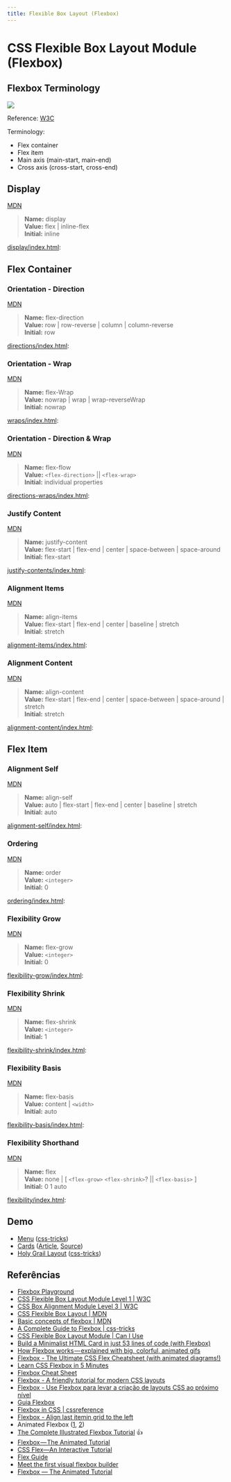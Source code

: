 ```yaml
---
title: Flexible Box Layout (Flexbox)
---
```



# CSS Flexible Box Layout Module (Flexbox)

## Flexbox Terminology

![](https://www.w3.org/TR/css-flexbox-1/images/flex-direction-terms.svg)

Reference: [W3C](https://www.w3.org/TR/css-flexbox-1/)

Terminology:

- Flex container
- Flex item
- Main axis (main-start, main-end)
- Cross axis (cross-start, cross-end)

## Display

[MDN](https://developer.mozilla.org/en-US/docs/Web/CSS/display)

> <b>Name:</b> display
> <br />
> <b>Value:</b> flex \| inline-flex
> <br />
> <b>Initial:</b> inline
> <br />

[display/index.html](/lm/codes/css/flexbox-layout/display/index.html):

<HtmlPreview src="/codes/css/flexbox-layout/display/index.html" />

## Flex Container

### Orientation - Direction

[MDN](https://developer.mozilla.org/en-US/docs/Web/CSS/flex-direction)

> <b>Name:</b> flex-direction
> <br />
> <b>Value:</b> row \| row-reverse \| column \| column-reverse
> <br />
> <b>Initial:</b> row
> <br />

[directions/index.html](/lm/codes/css/flexbox-layout/directions/index.html):

<HtmlPreview src="/codes/css/flexbox-layout/directions/index.html" />

### Orientation - Wrap

[MDN](https://developer.mozilla.org/en-US/docs/Web/CSS/flex-wrap)

> <b>Name:</b> flex-Wrap
> <br />
> <b>Value:</b> nowrap | wrap | wrap-reverseWrap
> <br />
> <b>Initial:</b> nowrap
> <br />

[wraps/index.html](/lm/codes/css/flexbox-layout/wraps/index.html):

<HtmlPreview src="/codes/css/flexbox-layout/wraps/index.html" />

### Orientation - Direction & Wrap

[MDN](https://developer.mozilla.org/en-US/docs/Web/CSS/flex-flow)

> <b>Name:</b> flex-flow<br />
<b>Value:</b> `<flex-direction>` || `<flex-wrap>`<br />
<b>Initial:</b> individual properties<br />

[directions-wraps/index.html](/lm/codes/css/flexbox-layout/directions-wraps/index.html):

<HtmlPreview src="/codes/css/flexbox-layout/directions-wraps/index.html" />

### Justify Content

[MDN](https://developer.mozilla.org/en-US/docs/Web/CSS/justify-content)

> <b>Name:</b> justify-content
> <br />
> <b>Value:</b> flex-start | flex-end | center | space-between | space-around
> <br />
> <b>Initial:</b> flex-start
> <br />

[justify-contents/index.html](/lm/codes/css/flexbox-layout/justify-contents/index.html):

<HtmlPreview src="/codes/css/flexbox-layout/justify-contents/index.html" />

### Alignment Items

[MDN](https://developer.mozilla.org/en-US/docs/Web/CSS/align-items)

> <b>Name:</b> align-items
> <br />
> <b>Value:</b> flex-start | flex-end | center | baseline | stretch
> <br />
> <b>Initial:</b> stretch
> <br />

[alignment-items/index.html](/lm/codes/css/flexbox-layout/alignment-items/index.html):

<HtmlPreview src="/codes/css/flexbox-layout/alignment-items/index.html" />

### Alignment Content

[MDN](https://developer.mozilla.org/en-US/docs/Web/CSS/align-content)

> <b>Name:</b> align-content
> <br />
> <b>Value:</b> flex-start | flex-end | center | space-between | space-around |
> stretch
> <br />
> <b>Initial:</b> stretch
> <br />

[alignment-content/index.html](/lm/codes/css/flexbox-layout/alignment-content/index.html):

<HtmlPreview src="/codes/css/flexbox-layout/alignment-content/index.html" />

## Flex Item

### Alignment Self

[MDN](https://developer.mozilla.org/en-US/docs/Web/CSS/align-self)

> <b>Name:</b> align-self
> <br />
> <b>Value:</b> auto | flex-start | flex-end | center | baseline | stretch
> <br />
> <b>Initial:</b> auto
> <br />

[alignment-self/index.html](/lm/codes/css/flexbox-layout/alignment-self/index.html):

<HtmlPreview src="/codes/css/flexbox-layout/alignment-self/index.html" />

### Ordering

[MDN](https://developer.mozilla.org/en-US/docs/Web/CSS/order)

> <b>Name:</b> order<br />
<b>Value:</b> `<integer>`<br />
<b>Initial:</b> 0<br />

[ordering/index.html](/lm/codes/css/flexbox-layout/ordering/index.html):

<HtmlPreview src="/codes/css/flexbox-layout/ordering/index.html" />

### Flexibility Grow

[MDN](https://developer.mozilla.org/en-US/docs/Web/CSS/flex-grow)

> <b>Name:</b> flex-grow<br />
<b>Value:</b> `<integer>`<br />
<b>Initial:</b> 0<br />

[flexibility-grow/index.html](/lm/codes/css/flexbox-layout/flexibility-grow/index.html):

<HtmlPreview src="/codes/css/flexbox-layout/flexibility-grow/index.html" />

### Flexibility Shrink

[MDN](https://developer.mozilla.org/en-US/docs/Web/CSS/flex-shrink)

> <b>Name:</b> flex-shrink<br />
<b>Value:</b> `<integer>`<br />
<b>Initial:</b> 1<br />

[flexibility-shrink/index.html](/lm/codes/css/flexbox-layout/flexibility-shrink/index.html):

<HtmlPreview src="/codes/css/flexbox-layout/flexibility-shrink/index.html" />

### Flexibility Basis

[MDN](https://developer.mozilla.org/en-US/docs/Web/CSS/flex-basis)

> <b>Name:</b> flex-basis<br />
<b>Value:</b> content | `<width>`<br />
<b>Initial:</b> auto<br />

[flexibility-basis/index.html](/lm/codes/css/flexbox-layout/flexibility-basis/index.html):

<HtmlPreview src="/codes/css/flexbox-layout/flexibility-basis/index.html" />

### Flexibility Shorthand

[MDN](https://developer.mozilla.org/en-US/docs/Web/CSS/flex)

> <b>Name:</b> flex<br />
<b>Value:</b> none | [ `<flex-grow>` `<flex-shrink>`? || `<flex-basis>` ]<br />
<b>Initial:</b> 0 1 auto<br />

[flexibility/index.html](/lm/codes/css/flexbox-layout/flexibility/index.html):

<HtmlPreview src="/codes/css/flexbox-layout/flexibility/index.html" />

## Demo

- [Menu](demo/menu/) ([css-tricks](https://css-tricks.com/snippets/css/a-guide-to-flexbox/#flexbox-examples))
- [Cards](demo/cards/) ([Article](https://codeburst.io/build-a-minimalist-html-card-in-just-53-lines-of-code-with-flexbox-b40801927eb5), [Source](https://github.com/bmorelli25/flexbox-card-tutorial))
- [Holy Grail Layout](demo/holy-grail-layout/) ([css-tricks](https://css-tricks.com/snippets/css/a-guide-to-flexbox/#flexbox-examples))

## Referências

- [Flexbox Playground](/lm/codes/css/flexbox-layout/flex-playground/index.html)
- [CSS Flexible Box Layout Module Level 1 \| W3C](https://www.w3.org/TR/css-flexbox-1/)
- [CSS Box Alignment Module Level 3 \| W3C](https://www.w3.org/TR/css-align-3/)
- [CSS Flexible Box Layout \| MDN](https://developer.mozilla.org/en-US/docs/Web/CSS/CSS_Flexible_Box_Layout)
- [Basic concepts of flexbox \| MDN](https://developer.mozilla.org/en-US/docs/Web/CSS/CSS_Flexible_Box_Layout/Basic_Concepts_of_Flexbox)
- [A Complete Guide to Flexbox \| css-tricks](https://css-tricks.com/snippets/css/a-guide-to-flexbox/)
- [CSS Flexible Box Layout Module \| Can I Use](https://caniuse.com/#feat=flexbox)
- [Build a Minimalist HTML Card in just 53 lines of code (with Flexbox)](https://codeburst.io/build-a-minimalist-html-card-in-just-53-lines-of-code-with-flexbox-b40801927eb5)
- [How Flexbox works — explained with big, colorful, animated gifs](https://medium.freecodecamp.org/an-animated-guide-to-flexbox-d280cf6afc35)
- [Flexbox - The Ultimate CSS Flex Cheatsheet (with animated diagrams!)](https://www.freecodecamp.org/news/flexbox-the-ultimate-css-flex-cheatsheet/)
- [Learn CSS Flexbox in 5 Minutes](https://medium.freecodecamp.org/learn-css-flexbox-in-5-minutes-b941f0affc34)
- [Flexbox Cheat Sheet](https://yoksel.github.io/flex-cheatsheet/)
- [Flexbox - A friendly tutorial for modern CSS layouts](https://internetingishard.com/html-and-css/flexbox/)
- [Flexbox - Use Flexbox para levar a criação de layouts CSS ao próximo nível](http://desenvolvimentoparaweb.com/css/flexbox/)
- [Guia Flexbox](https://origamid.com/projetos/flexbox-guia-completo/)
- [Flexbox in CSS \| cssreference](https://cssreference.io/flexbox/)
- [Flexbox - Align last itemin grid to the left](https://haizdesign.com/css/flexbox-align-last-item-grid-left/)
- Animated Flexbox ([1](https://codepen.io/osublake/full/dMLQJr), [2](https://codepen.io/osublake/pen/dMLQJr))
- [The Complete Illustrated Flexbox Tutorial](https://medium.freecodecamp.org/the-complete-illustrated-flexbox-tutorial-d35c085dbf35) 👍
- [Flexbox — The Animated Tutorial](https://medium.com/@js_tut/flexbox-the-animated-tutorial-8075cbe4c1b2)
- [CSS Flex—An Interactive Tutorial](https://medium.freecodecamp.org/css-flex-an-interactive-tutorial-19ff6e93558)
- [Flex Guide](https://flexbox.malven.co/)
- [Meet the first visual flexbox builder](https://flexbox.webflow.com/)
- [Flexbox — The Animated Tutorial](https://jstutorial.medium.com/flexbox-the-animated-tutorial-8075cbe4c1b2)
